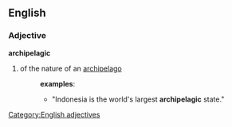 ==English==
=== Adjective ===
[[Category:English adjectives]]
'''archipelagic'''
# of the nature of an [[archipelago]]
#:'''examples''':
#:*"Indonesia is the world's largest '''archipelagic''' state."
